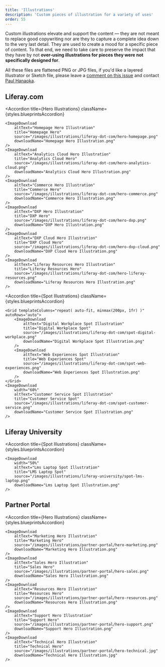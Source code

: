 ```yaml
---
title: 'Illustrations'
description: 'Custom pieces of illustration for a variety of uses'
order: 55
---
```



Custom illustrations elevate and support the content &mdash; they are not meant to replace good copywriting nor are they to capture a complete idea down to the very last detail. They are used to create a mood for a specific piece of content. To that end, we need to take care to preserve the impact that they have by not **over-using illustrations for pieces they were not specifically designed for**.

All these files are flattened PNG or JPG files, if you'd like a layered Illustrator or Sketch file, please leave a [comment on this issue](https://github.com/liferay-design/liferay.design/issues/158) and contact [Paul Hanaoka](mailto:paul.hanaoka@liferay.com).

## Liferay.com

<Accordion
	title={<Heading level="3">Hero Illustrations</Heading>}
	className={styles.blueprintsAccordion}
>
	<ImageDownload
		altText="Homepage Hero Illustration"
		title="Homepage Hero"
		source="/images/illustrations/liferay-dot-com/hero-homepage.png"
		downloadName="Homepage Hero Illustration.png"
	/>
	<ImageDownload
		altText="Analytics Cloud Hero Illustration"
		title="Analytics Cloud Hero"
		source="/images/illustrations/liferay-dot-com/hero-analytics-cloud.png"
		downloadName="Analytics Cloud Hero Illustration.png"
	/>
	<ImageDownload
		altText="Commerce Hero Illustration"
		title="Commerce Hero"
		source="/images/illustrations/liferay-dot-com/hero-commerce.png"
		downloadName="Commerce Hero Illustration.png"
	/>
	<ImageDownload
		altText="DXP Hero Illustration"
		title="DXP Hero"
		source="/images/illustrations/liferay-dot-com/hero-dxp.png"
		downloadName="DXP Hero Illustration.png"
	/>
	<ImageDownload
		altText="DXP Cloud Hero Illustration"
		title="DXP Cloud Hero"
		source="/images/illustrations/liferay-dot-com/hero-dxp-cloud.png"
		downloadName="DXP Cloud Hero Illustration.png"
	/>
	<ImageDownload
		altText="Liferay Resources Hero Illustration"
		title="Liferay Resources Hero"
		source="/images/illustrations/liferay-dot-com/hero-liferay-resources.png"
		downloadName="Liferay Resources Hero Illustration.png"
	/>
</Accordion>

<Accordion
	title={<Heading level="3">Spot Illustrations</Heading>}
	className={styles.blueprintsAccordion}
>
	<Grid templateColumns="repeat( auto-fit, minmax(200px, 1fr) )" autoRows="auto">
		<ImageDownload
			altText="Digital Workplace Spot Illustration"
			title="Digital Workplace Spot"
			source="/images/illustrations/liferay-dot-com/spot-digital-workplace.png"
			downloadName="Digital Workplace Spot Illustration.png"
		/>
		<ImageDownload
			altText="Web Experiences Spot Illustration"
			title="Web Experiences Spot"
			source="/images/illustrations/liferay-dot-com/spot-web-experiences.png"
			downloadName="Web Experiences Spot Illustration.png"
		/>
	</Grid>
	<ImageDownload
		width="60%"
		altText="Customer Service Spot Illustration"
		title="Customer Service Spot"
		source="/images/illustrations/liferay-dot-com/spot-customer-service.png"
		downloadName="Customer Service Spot Illustration.png"
	/>
</Accordion>

## Liferay University

<Accordion
	title={<Heading level="3">Spot Illustrations</Heading>}
	className={styles.blueprintsAccordion}
>
	<ImageDownload
		width="50%"
		altText="Lms Laptop Spot Illustration"
		title="LMS Laptop Spot"
		source="/images/illustrations/liferay-university/spot-lms-laptop.png"
		downloadName="Lms Laptop Spot Illustration.png"
	/>
</Accordion>

## Partner Portal

<Accordion
	title={<Heading level="3">Hero Illustrations</Heading>}
	className={styles.blueprintsAccordion}
>
	<ImageDownload
		altText="Marketing Hero Illustration"
		title="Marketing Hero"
		source="/images/illustrations/partner-portal/hero-marketing.png"
		downloadName="Marketing Hero Illustration.png"
	/>
	<ImageDownload
		altText="Sales Hero Illustration"
		title="Sales Hero"
		source="/images/illustrations/partner-portal/hero-sales.png"
		downloadName="Sales Hero Illustration.png"
	/>
	<ImageDownload
		altText="Resources Hero Illustration"
		title="Resources Hero"
		source="/images/illustrations/partner-portal/hero-resources.png"
		downloadName="Resources Hero Illustration.png"
	/>
	<ImageDownload
		altText="Support Hero Illustration"
		title="Support Hero"
		source="/images/illustrations/partner-portal/hero-support.png"
		downloadName="Support Hero Illustration.png"
	/>
	<ImageDownload
		altText="Technical Hero Illustration"
		title="Technical Hero"
		source="/images/illustrations/partner-portal/hero-technical.jpg"
		downloadName="Technical Hero Illustration.jpg"
	/>
</Accordion>

